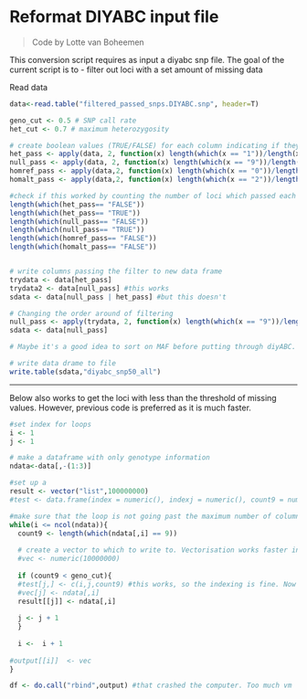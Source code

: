 Reformat DIYABC input file
===

> Code by Lotte van Boheemen



This conversion script requires as input a diyabc snp file. The goal of the current script is to 
- filter out loci with a set amount of missing data

Read data

```r
data<-read.table("filtered_passed_snps.DIYABC.snp", header=T)
```

```r
geno_cut <- 0.5 # SNP call rate
het_cut <- 0.7 # maximum heterozygosity

# create boolean values (TRUE/FALSE) for each column indicating if they passed the filter
het_pass <- apply(data, 2, function(x) length(which(x == "1"))/length(x)) <= het_cut
null_pass <- apply(data, 2, function(x) length(which(x == "9"))/length(x)) <= geno_cut
homref_pass <- apply(data,2, function(x) length(which(x == "0"))/length(x)) != 1
homalt_pass <- apply(data,2, function(x) length(which(x == "2"))/length(x)) != 1

#check if this worked by counting the number of loci which passed each filter
length(which(het_pass== "FALSE"))
length(which(het_pass== "TRUE"))
length(which(null_pass== "FALSE"))
length(which(null_pass== "TRUE"))
length(which(homref_pass== "FALSE"))
length(which(homalt_pass== "FALSE"))


# write columns passing the filter to new data frame
trydata <- data[het_pass]
trydata2 <- data[null_pass] #this works
sdata <- data[null_pass | het_pass] #but this doesn't

# Changing the order around of filtering
null_pass <- apply(trydata, 2, function(x) length(which(x == "9"))/length(x)) <= geno_cut
sdata <- data[null_pass]

# Maybe it's a good idea to sort on MAF before putting through diyABC. If I am going to subset before, MAF will be different. 

# write data drame to file
write.table(sdata,"diyabc_snp50_all")
```



---



Below also works to get the loci with less than the threshold of missing values. However, previous code is preferred as it is much faster.
```r
#set index for loops
i <- 1
j <- 1

# make a dataframe with only genotype information
ndata<-data[,-(1:3)]

#set up a 
result <- vector("list",100000000)
#test <- data.frame(index = numeric(), indexj = numeric(), count9 = numeric())

#make sure that the loop is not going past the maximum number of column                  
while(i <= ncol(ndata)){
  count9 <- length(which(ndata[,i] == 9)) 
  
  # create a vector to which to write to. Vectorisation works faster in R
  #vec <- numeric(10000000)
    
  if (count9 < geno_cut){
  #test[j,] <- c(i,j,count9) #this works, so the indexing is fine. Now need to write into   a vector
  #vec[j] <- ndata[,i]
  result[[j]] <- ndata[,i]
    
  j <- j + 1
  }
  
  i <-  i + 1
    
#output[[i]]  <- vec
}

df <- do.call("rbind",output) #that crashed the computer. Too much vm

```






